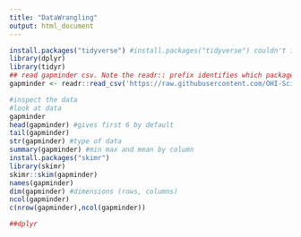 ```yaml
---
title: "DataWrangling"
output: html_document
---
```


```r
install.packages("tidyverse") #install.packages("tidyverse") couldn't install bc of lubridate
library(dplyr)
library(tidyr)
## read gapminder csv. Note the readr:: prefix identifies which package it's in
gapminder <- readr::read_csv('https://raw.githubusercontent.com/OHI-Science/data-science-training/master/data/gapminder.csv')

#inspect the data
#look at data
gapminder
head(gapminder) #gives first 6 by default
tail(gapminder)
str(gapminder) #type of data
summary(gapminder) #min max and mean by column
install.packages("skimr")
library(skimr)
skimr::skim(gapminder)
names(gapminder)
dim(gapminder) #dimensions (rows, columns)
ncol(gapminder)
c(nrow(gapminder),ncol(gapminder))

##dplyr



```



